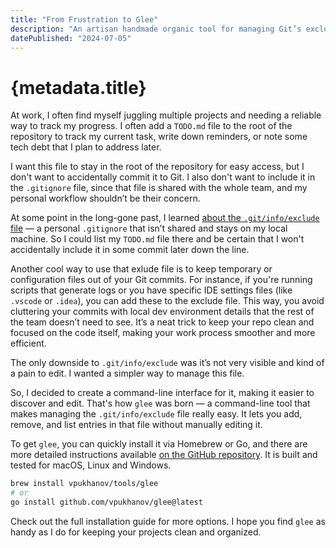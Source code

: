 ```yaml
---
title: "From Frustration to Glee"
description: "An artisan handmade organic tool for managing Git’s exclude file locally and keeping your repos tidy, or how I stopped worrying and achieved 'glee'."
datePublished: "2024-07-05"
---
```



# {metadata.title}

At work, I often find myself juggling multiple projects and needing a reliable way to track my progress. I often add a `TODO.md` file to the root of the repository to track my current task, write down reminders, or note some tech debt that I plan to address later.

I want this file to stay in the root of the repository for easy access, but I don't want to accidentally commit it to Git. I also don't want to include it in the `.gitignore` file, since that file is shared with the whole team, and my personal workflow shouldn’t be their concern.

At some point in the long-gone past, I learned [about the `.git/info/exclude` file](https://git-scm.com/docs/gitignore) — a personal `.gitignore` that isn’t shared and stays on my local machine. So I could list my `TODO.md` file there and be certain that I won't accidentally include it in some commit later down the line.

Another cool way to use that exlude file is to keep temporary or configuration files out of your Git commits. For instance, if you're running scripts that generate logs or you have specific IDE settings files (like `.vscode` or `.idea`), you can add these to the exclude file. This way, you avoid cluttering your commits with local dev environment details that the rest of the team doesn’t need to see. It’s a neat trick to keep your repo clean and focused on the code itself, making your work process smoother and more efficient.

The only downside to `.git/info/exclude` was it’s not very visible and kind of a pain to edit. I wanted a simpler way to manage this file.

So, I decided to create a command-line interface for it, making it easier to discover and edit. That's how `glee` was born — a command-line tool that makes managing the `.git/info/exclude` file really easy. It lets you add, remove, and list entries in that file without manually editing it.

To get `glee`, you can quickly install it via Homebrew or Go, and there are more detailed instructions available [on the GitHub repository](https://github.com/vpukhanov/glee). It is built and tested for macOS, Linux and Windows.

```sh
brew install vpukhanov/tools/glee
# or
go install github.com/vpukhanov/glee@latest
```

Check out the full installation guide for more options. I hope you find `glee` as handy as I do for keeping your projects clean and organized.

<DatePublished dateTime={metadata.datePublished} />
